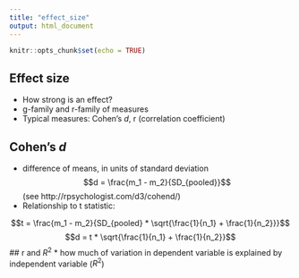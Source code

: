 ```yaml
---
title: "effect_size"
output: html_document
---
```


```r
knitr::opts_chunk$set(echo = TRUE)
```

## Effect size

* How strong is an effect?
* g-family and r-family of measures
* Typical measures: Cohen's _d_, r (correlation coefficient)

## Cohen's _d_
* difference of means, in units of standard deviation
$$d = \frac{m_1 - m_2}{SD_{pooled}}$$ (see http://rpsychologist.com/d3/cohend/)
* Relationship to t statistic:

$$t = \frac{m_1 - m_2}{SD_{pooled} * \sqrt{\frac{1}{n_1} + \frac{1}{n_2}}}$$
$$d = t * \sqrt{\frac{1}{n_1} + \frac{1}{n_2}}$$
## r and $R^2$
* how much of variation in dependent variable is explained by independent variable ($R^2$)